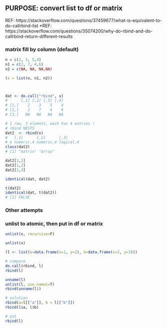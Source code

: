 

## PURPOSE:   convert list to df or matrix
REF:    https://stackoverflow.com/questions/37459677/what-is-equivalent-to-do-callrbind-list
*REF:  https://stackoverflow.com/questions/35074200/why-do-rbind-and-do-callrbind-return-different-results

### matrix fill by column (default)
```r
n = c(2, 3, 5,4) 
n1 = c(2, 7, 4,6) 
n2 = c(NA, NA, NA,NA) 

(x = list(n, n1, n2))



dat <- do.call("rbind", x)
#      [,1] [,2] [,3] [,4]
# [1,]    2    3    5    4
# [2,]    2    7    4    6
# [3,]   NA   NA   NA   NA

# 1 row, 3 elemnts, each has 4 entries !
# rbind NESTS
dat2  <- rbind(x)
#   [,1]      [,2]      [,3]     
# x numeric,4 numeric,4 logical,4
class(dat2)
# [1] "matrix" "array" 

dat2[1,1]
dat2[1,2]
dat2[1,3]

identical(dat, dat2)

t(dat2)
identical(dat, t(dat2))
# [1] FALSE
```


### Other attempts

### unlist to atomic, then put in df or matrix
```r
unlist(x, recursive=F)

unlist(x)

```
```r
(l <- list(a=data.frame(x=1, y=2), b=data.frame(x=2, y=3)))

# compare
do.call(rbind, l)
rbind(l)

unname(l)
unlist(l, use.names=T) 
rbind(unname(l))

# solution
rbind(a=l[["a"]], b = l[["b"]])
rbind(l$a, l$b)

# not 
rbind(l)
```


